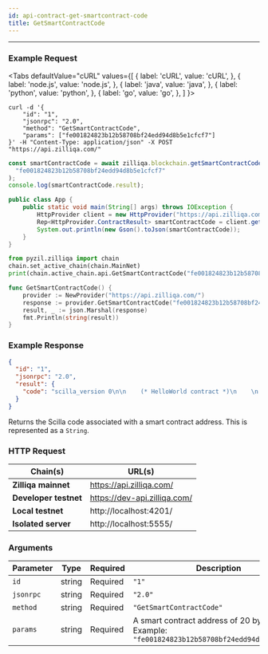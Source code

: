 ```yaml
---
id: api-contract-get-smartcontract-code
title: GetSmartContractCode
---
```


---
### Example Request



<Tabs
  defaultValue="cURL"
  values={[
    { label: 'cURL', value: 'cURL', },
    { label: 'node.js', value: 'node.js', },
    { label: 'java', value: 'java', },
    { label: 'python', value: 'python', },
    { label: 'go', value: 'go', },
  ]
}>

<TabItem value="cURL">

```shell
curl -d '{
    "id": "1",
    "jsonrpc": "2.0",
    "method": "GetSmartContractCode",
    "params": ["fe001824823b12b58708bf24edd94d8b5e1cfcf7"]
}' -H "Content-Type: application/json" -X POST "https://api.zilliqa.com/"
```
</TabItem>
<TabItem value="node.js">

```js
const smartContractCode = await zilliqa.blockchain.getSmartContractCode(
  "fe001824823b12b58708bf24edd94d8b5e1cfcf7"
);
console.log(smartContractCode.result);
```
</TabItem>
<TabItem value="java">

```java
public class App {
    public static void main(String[] args) throws IOException {
        HttpProvider client = new HttpProvider("https://api.zilliqa.com");
        Rep<HttpProvider.ContractResult> smartContractCode = client.getSmartContractCode("fe001824823b12b58708bf24edd94d8b5e1cfcf7");
        System.out.println(new Gson().toJson(smartContractCode));
    }
}
```
</TabItem>

<TabItem value="python">

```python
from pyzil.zilliqa import chain
chain.set_active_chain(chain.MainNet)
print(chain.active_chain.api.GetSmartContractCode("fe001824823b12b58708bf24edd94d8b5e1cfcf7"))
```
</TabItem>

<TabItem value="go">

```go
func GetSmartContractCode() {
	provider := NewProvider("https://api.zilliqa.com/")
	response := provider.GetSmartContractCode("fe001824823b12b58708bf24edd94d8b5e1cfcf7")
	result, _ := json.Marshal(response)
	fmt.Println(string(result))
}
```
</TabItem>
</Tabs>

### Example Response

```json
{
  "id": "1",
  "jsonrpc": "2.0",
  "result": {
    "code": "scilla_version 0\n\n    (* HelloWorld contract *)\n    \n    import ListUtils\n    \n    (***************************************************)\n    (*               Associated library                *)\n    (***************************************************)\n    library HelloWorld\n    \n    let one_msg = \n      fun (msg : Message) => \n      let nil_msg = Nil {Message} in\n      Cons {Message} msg nil_msg\n    \n    let not_owner_code = Int32 1\n    let set_hello_code = Int32 2\n    \n    (***************************************************)\n    (*             The contract definition             *)\n    (***************************************************)\n    \n    contract HelloWorld\n    (owner: ByStr20)\n    \n    field welcome_msg : `String` = \"\"\n    \n    transition setHello (msg : `String`)\n      is_owner = builtin eq owner _sender;\n      match is_owner with\n      | False =>\n        msg = {_tag : \"Main\"; _recipient : _sender; _amount : Uint128 0; code : not_owner_code};\n        msgs = one_msg msg;\n        send msgs\n      | True =>\n        welcome_msg := msg;\n        msg = {_tag : \"Main\"; _recipient : _sender; _amount : Uint128 0; code : set_hello_code};\n        msgs = one_msg msg;\n        send msgs\n      end\n    end\n    \n    \n    transition getHello ()\n        r <- welcome_msg;\n        e = {_eventname: \"getHello()\"; msg: r};\n        event e\n    end"
  }
}
```

Returns the Scilla code associated with a smart contract address. This is represented as a `String`.

### HTTP Request

| Chain(s)              | URL(s)                       |
| --------------------- | ---------------------------- |
| **Zilliqa mainnet**   | https://api.zilliqa.com/     |
| **Developer testnet** | https://dev-api.zilliqa.com/ |
| **Local testnet**     | http://localhost:4201/       |
| **Isolated server**   | http://localhost:5555/       |

### Arguments

| Parameter | Type   | Required | Description                                                                                      |
| --------- | ------ | -------- | ------------------------------------------------------------------------------------------------ |
| `id`      | string | Required | `"1"`                                                                                            |
| `jsonrpc` | string | Required | `"2.0"`                                                                                          |
| `method`  | string | Required | `"GetSmartContractCode"`                                                                         |
| `params`  | string | Required | A smart contract address of 20 bytes. <br/> Example: `"fe001824823b12b58708bf24edd94d8b5e1cfcf7"` |